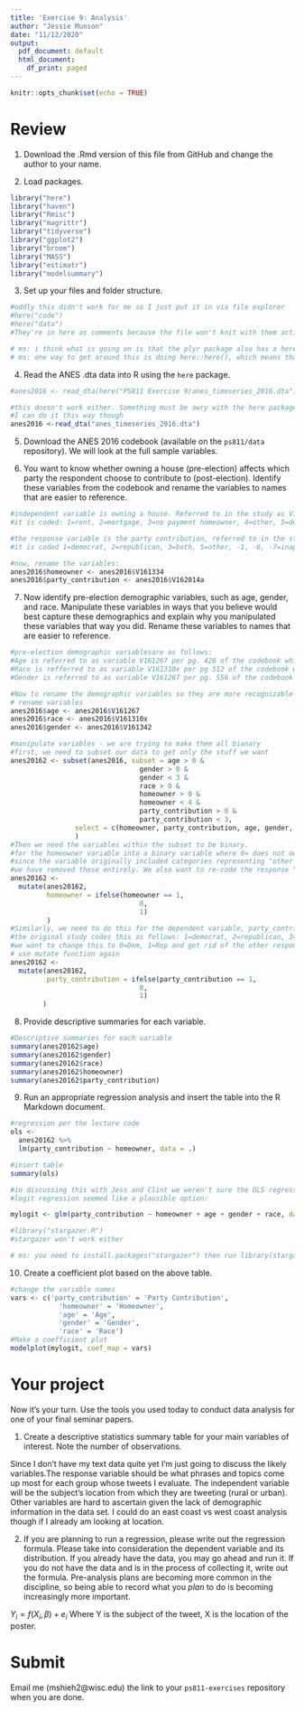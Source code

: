 ```yaml
---
title: 'Exercise 9: Analysis'
author: "Jessie Munson"
date: "11/12/2020"
output:
  pdf_document: default
  html_document:
    df_print: paged
---
```


```r
knitr::opts_chunk$set(echo = TRUE)
```

# Review

1. Download the .Rmd version of this file from GitHub and change the author to your name.

2. Load packages.

```r
library("here")
library("haven")
library("Rmisc")
library("magrittr")
library("tidyverse")
library("ggplot2")
library("broom")
library("MASS")
library("estimatr")
library("modelsummary")
```

3. Set up your files and folder structure.

```r
#oddly this didn't work for me so I just put it in via file explorer
#here("code")
#here("data")
#They're in here as comments because the file won't knit with them active

# ms: i think what is going on is that the plyr package also has a here() command, and the plyr package was probably loaded along with magrittr and tidyverse...
# ms: one way to get around this is doing here::here(), which means that you want to use the here command within the here package...
```

4. Read the ANES .dta data into R using the `here` package.
```r
#anes2016 <- read_dta(here("PS811 Exercise 9/anes_timeseries_2016.dta"))

#this doesn't work either. Something must be awry with the here package
#I can do it this way though
anes2016 <-read_dta("anes_timeseries_2016.dta")
```

5. Download the ANES 2016 codebook (available on the `ps811/data` repository). We will look at the full sample variables.

6. You want to know whether owning a house (pre-election) affects which party the respondent choose to contribute to (post-election). Identify these variables from the codebook and rename the variables to names that are easier to reference.
```r
#independent variable is owning a house. Referred to in the study as V161334 on pg 547 of the codebook
#it is coded: 1=rent, 2=mortgage, 3=no payment homeowner, 4=other, 5=don't know, -9=refused

#the response variable is the party contribution, referred to in the study as V162014a on pg. 762 of the codebook
#it is coded 1=democrat, 2=republican, 3=both, 5=other, -1, -6, -7=inapplicable or missing

#now, rename the variables:
anes2016$homeowner <- anes2016$V161334
anes2016$party_contribution <- anes2016$V162014a


```

7. Now identify pre-election demographic variables, such as age, gender, and race. Manipulate these variables in ways that you believe would best capture these demographics and explain why you manipulated these variables that way you did. Rename these variables to names that are easier to reference.

```r
#pre-election demographic variablesare as follows:
#Age is referred to as variable V161267 per pg. 426 of the codebook which codes it as: 18-90 or older
#Race is refferred to as variable V161310x per pg 512 of the codebook where it is coded: 1=White, 2=Black, 3= Asian/Pacific Islander, 4=Native American/Alaskan Native, 5=Hispanic, 6=Other, -2=Missing
#Gender is referred to as variable V161267 per pg. 556 of the codebook where it is coded: 1=Male, 2=Female, 3=Other, -9=Refused

#Now to rename the demographic variables so they are more recognizable
# rename variables
anes2016$age <- anes2016$V161267
anes2016$race <- anes2016$V161310x
anes2016$gender <- anes2016$V161342

#manipulate variables - we are trying to make them all bianary
#first, we need to subset our data to get only the stuff we want
anes20162 <- subset(anes2016, subset = age > 0 & 
                                gender > 0 & 
                                gender < 3 &
                                race > 0 & 
                                homeowner > 0 &
                                homeowner < 4 &
                                party_contribution > 0 &
                                party_contribution < 3,
                select = c(homeowner, party_contribution, age, gender, race)
                )
#Then we need the variables within the subset to be binary.
#for the homeowner variable into a binary variable where 0= does not own a home and 1 = is a homeowner
#since the variable originally included categories representing "other and "don't know" responses
#we have removed these entirely. We also want to re-code the response "mortgage" from 2 on the study's categorical #scale to 1 in binary terms, We can do this using the mutate function:
anes20162 <- 
  mutate(anes20162,
         homeowner = ifelse(homeowner == 1,
                                0,
                                1)
         )
#Similarly, we need to do this for the dependent variable, party_contribution
#the original study codes this as follows: 1=democrat, 2=republican, 3=both, 5=other, -1, -6, -7=inapplicable or missing
#we want to change this to 0=Dem, 1=Rep and get rid of the other responses.
# use mutate function again
anes20162 <- 
  mutate(anes20162,
         party_contribution = ifelse(party_contribution == 1,
                                0,
                                1)
        )
```

8. Provide descriptive summaries for each variable.

```r
#Descriptive summaries for each variable
summary(anes20162$age)
summary(anes20162$gender)
summary(anes20162$race)
summary(anes20162$homeowner)
summary(anes20162$party_contribution)

```

9. Run an appropriate regression analysis and insert the table into the R Markdown document.

```r
#regression per the lecture code
ols <-
  anes20162 %>%
  lm(party_contribution ~ homeowner, data = .)

#insert table
summary(ols)

#in discussing this with Jess and Clint we weren't sure the OLS regression was the best way to go. 
#logit regression seemed like a plausible option:

mylogit <- glm(party_contribution ~ homeowner + age + gender + race, data = anes20162, family = "binomial")

#library("stargazer.R")
#stargazer won't work either

# ms: you need to install.packages("stargazer") then run library(stargazer) 
```

10. Create a coefficient plot based on the above table.
```r
#change the variable names
vars <- c('party_contribution' = 'Party Contribution',
            'homeowner' = 'Homeowner',
            'age' = 'Age',
            'gender' = 'Gender',
            'race' = 'Race')
#Make a coefficient plot
modelplot(mylogit, coef_map = vars)
```


# Your project

Now it's your turn. Use the tools you used today to conduct data analysis for one of your final seminar papers.

1. Create a descriptive statistics summary table for your main variables of interest. Note the number of observations.

Since I don't have my text data quite yet I'm just going to discuss the likely variables.The response variable should be what phrases and topics come up most for each group whose tweets I evaluate. The independent variable will be the subject's location from which they are tweeting (rural or urban). Other variables are hard to ascertain given the lack of demographic information in the data set. I could do an east coast vs west coast analysis though if I already am looking at location.

2. If you are planning to run a regression, please write out the regression formula. Please take into consideration the dependent variable and its distribution. If you already have the data, you may go ahead and run it. If you do not have the data and is in the process of collecting it, write out the formula. Pre-analysis plans are becoming more common in the discipline, so being able to record what you *plan* to do is becoming increasingly more important.

$Y_i = f(X_i, \beta) + e_i$ Where Y is the subject of the tweet, X is the location of the poster.

# Submit

Email me (mshieh2@wisc.edu) the link to your `ps811-exercises` repository when you are done.
